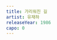 ```yaml
---
title: 가리워진 길
artist: 유재하
releaseYear: 1986
capo: 0
---
```


<ScoreWrapper>
  <ScorePhrase
    phrase={{
      chordList: [
        { name: 'Cadd2', position: 0 },
        { name: 'Gadd9/B', position: 5 },
        { name: 'A7', position: 10 },
        { name: 'D7', position: 14 },
        { name: 'G', position: 18 },
        { name: 'GM7', position: 26 },
      ],
    }}
  />
  <ScorePhrase
    phrase={{
      chordList: [
        { name: 'Bm7', position: 0 },
        { name: 'E7[9', position: 4 },
        { name: 'Am', position: 8 },
        { name: 'D7sus4', position: 12 },
        { name: 'G', position: 16 },
        { name: 'Gsus4', position: 20 },
      ],
    }}
  />
  <ScorePhrase
    phrase={{
      lyrics: ' 보일 듯 말 듯 가물거리는',
      chordList: [
        { name: 'G', position: 0 },
        { name: 'Am7', position: 6 },
        { name: 'G/B', position: 11 },
        { name: 'B7', position: 15 },
      ],
    }}
  />
  <ScorePhrase
    phrase={{
      lyrics: ' 안개속에 쌓인 길',
      chordList: [
        { name: 'Em7', position: 0 },
        { name: 'D', position: 3 },
        { name: 'Am7', position: 7 },
        { name: 'D7', position: 9 },
      ],
    }}
  />
  <ScorePhrase
    phrase={{
      lyrics: ' 잡힐 듯 말 듯 멀어져 가는',
      chordList: [
        { name: 'G', position: 0 },
        { name: 'Am7', position: 6 },
        { name: 'G/B', position: 11 },
        { name: 'B7', position: 16 },
      ],
    }}
  />
  <ScorePhrase
    phrase={{
      lyrics: ' 무지개와 같은 길',
      chordList: [
        { name: 'Em7', position: 0 },
        { name: 'D', position: 3 },
        { name: 'Am7', position: 7 },
        { name: 'D7', position: 9 },
      ],
    }}
  />
  <ScorePhrase
    phrase={{
      lyrics: '그 어디에서 날 기다리는지',
      chordList: [
        { name: 'C', position: 0 },
        { name: 'G/B', position: 6 },
        { name: 'Am7', position: 9 },
        { name: 'G', position: 13 },
      ],
    }}
  />
  <ScorePhrase
    phrase={{
      lyrics: '둘러 보아도 찾을 수 없네',
      chordList: [
        { name: 'C', position: 0 },
        { name: 'G/B', position: 6 },
        { name: 'Am7', position: 8 },
        { name: 'D7', position: 12 },
      ],
    }}
  />
  <ScorePhrase
    phrase={{
      lyrics: '그대여 힘이 돼 주 - 오 - ',
      chordList: [
        { name: 'G', position: 0 },
        { name: 'Em7', position: 9 },
        { name: 'E7', position: 13 },
      ],
    }}
  />
  <ScorePhrase
    phrase={{
      lyrics: '나에게 주어진 길 찾을 수 있도록',
      chordList: [
        { name: 'Am7', position: 0 },
        { name: 'D7', position: 10 },
      ],
    }}
  />
  <ScorePhrase
    phrase={{
      lyrics: '그대여 길을 터 주 - 오 - ',
      chordList: [
        { name: 'G', position: 0 },
        { name: 'Em7', position: 9 },
        { name: 'E7', position: 13 },
      ],
    }}
  />
  <ScorePhrase
    phrase={{
      lyrics: '가리워진 나의 길',
      chordList: [
        { name: 'Am7', position: 0 },
        { name: 'D7', position: 5 },
        { name: 'C', position: 8 },
        { name: 'Gadd9/B', position: 10 },
        { name: 'A7', position: 16 },
        { name: 'D7', position: 20 },
        { name: 'G', position: 24 },
      ],
    }}
  />
  <ScorePhrase
    phrase={{
      lyrics: ' 이리로 가나 저리로 갈까',
      chordList: [
        { name: 'G', position: 0 },
        { name: 'Am7', position: 5 },
        { name: 'G/B', position: 9 },
        { name: 'B7', position: 14 },
      ],
    }}
  />
  <ScorePhrase
    phrase={{
      lyrics: ' 아득하기만 한 데',
      chordList: [
        { name: 'Em7', position: 0 },
        { name: 'D', position: 3 },
        { name: 'Am7', position: 7 },
        { name: 'D7', position: 9 },
      ],
    }}
  />
  <ScorePhrase
    phrase={{
      lyrics: ' 이끌려 가듯 떠나는 이는',
      chordList: [
        { name: 'G', position: 0 },
        { name: 'Am7', position: 5 },
        { name: 'G/B', position: 9 },
        { name: 'B7', position: 14 },
      ],
    }}
  />
  <ScorePhrase
    phrase={{
      lyrics: ' 제 갈 길을 찾았 나',
      chordList: [
        { name: 'Em7', position: 0 },
        { name: 'D', position: 5 },
        { name: 'Am7', position: 9 },
        { name: 'D7', position: 11 },
      ],
    }}
  />
  <ScorePhrase
    phrase={{
      lyrics: '손을 흔들며 떠나보낸 뒤',
      chordList: [
        { name: 'C', position: 0 },
        { name: 'G/B', position: 5 },
        { name: 'Am7', position: 7 },
        { name: 'G', position: 12 },
      ],
    }}
  />
  <ScorePhrase
    phrase={{
      lyrics: '외로움만이 나를 감쌀 때',
      chordList: [
        { name: 'C', position: 0 },
        { name: 'G/B', position: 5 },
        { name: 'Am7', position: 7 },
        { name: 'D7', position: 10 },
      ],
    }}
  />
  <ScorePhrase
    phrase={{
      lyrics: '그대여 힘이 돼 주 - 오 - ',
      chordList: [
        { name: 'G', position: 0 },
        { name: 'Em7', position: 9 },
        { name: 'E7', position: 13 },
      ],
    }}
  />
  <ScorePhrase
    phrase={{
      lyrics: '나에게 주어진 길 찾을 수 있도록',
      chordList: [
        { name: 'Am7', position: 0 },
        { name: 'D7', position: 10 },
      ],
    }}
  />
  <ScorePhrase
    phrase={{
      lyrics: '그대여 길을 터 주 - 오 - ',
      chordList: [
        { name: 'G', position: 0 },
        { name: 'Em7', position: 9 },
        { name: 'E7', position: 13 },
      ],
    }}
  />
  <ScorePhrase
    phrase={{
      lyrics: '가리워진 나의 길',
      chordList: [
        { name: 'Am7', position: 0 },
        { name: 'D7', position: 5 },
        { name: 'C', position: 8 },
        { name: 'Gadd9/B', position: 10 },
        { name: 'A7', position: 16 },
        { name: 'D7', position: 20 },
        { name: 'G', position: 24 },
      ],
    }}
  />
</ScoreWrapper>
